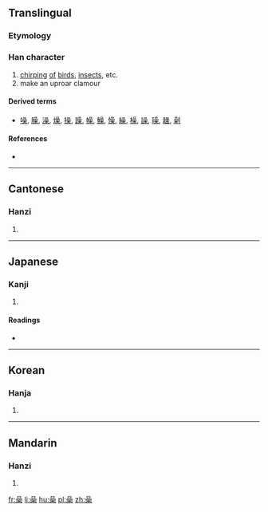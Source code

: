 ==Translingual==

===Etymology===
{{Han compound|品|木|t1=three birds|t2=tree|ls=ic}}

===Han character===
{{Han char|rn=30|rad=口|as=10|sn=13|four=6090<sub>4</sub>|canj=口口口木 (RRRD), X口口口木 (XRRRD)|ids=⿱[[品]][[木]]}}

# [[chirp]]ing [[of]] [[bird]]s, [[insect]]s, etc.
# make an uproar clamour

====Derived terms====
* [[噪]], [[臊]], [[澡]], [[燥]], [[操]], [[躁]], [[幧]], [[鱢]], [[懆]], [[繰]], [[橾]], [[譟]], [[璪]], [[趮]], [[劋]]

====References====
* {{Han ref|kx=0201.160|dkj=04029|dj=0424.100|hdz=10667.150|uh=55BF|ud=21951|bh=DCD5|bd=56533}}

----

==Cantonese==

===Hanzi===
{{yue-hanzi|jyut=|y=[[cho3]]}}

# {{defn|lang=yue|sort=口10}}

----

==Japanese==

===Kanji===
{{ja-kanji|grade=|rs=口10}}

# {{defn|lang=ja|sort=口10}}

====Readings====
* {{ja-readings|on=[[そう]] (sō), [[しょう]] (shō)|kun=[[さわぐ]] (sawagu), [[かしましい]] (kashimashii), [[すき]] (suki)}}

----

==Korean==

===Hanja===
{{ko-hanja|hangeul=소|rv=so|mr=so}}

# {{defn|lang=ko|sort=口10}}

----

==Mandarin==

===Hanzi===
{{cmn-hanzi|pin=[[sào]] ([[sao4]])|wg=[[sao4|sao<sup>4</sup>]]}}

# {{defn|lang=cmn|sort=口10}}

[[fr:喿]]
[[li:喿]]
[[hu:喿]]
[[pl:喿]]
[[zh:喿]]